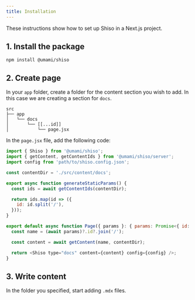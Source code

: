 ```yaml
---
title: Installation
---
```


These instructions show how to set up Shiso in a Next.js project.

## 1. Install the package

```shell
npm install @umami/shiso
```

## 2. Create page

In your `app` folder, create a folder for the content section you wish to add. In this case we are creating a section for `docs`.

```text
src
├── app
│   └── docs
│       └── [[...id]]
│           └── page.jsx
```

In the `page.jsx` file, add the following code:

```javascript
import { Shiso } from '@umami/shiso';
import { getContent, getContentIds } from '@umami/shiso/server';
import config from 'path/to/shiso.config.json';

const contentDir = './src/content/docs';

export async function generateStaticParams() {
  const ids = await getContentIds(contentDir);

  return ids.map(id => ({
    id: id.split('/'),
  }));
}

export default async function Page({ params }: { params: Promise<{ id: string[] }> }) {
  const name = (await params)?.id?.join('/');

  const content = await getContent(name, contentDir);

  return <Shiso type="docs" content={content} config={config} />;
}
```

## 3. Write content

In the folder you specified, start adding `.mdx` files.
